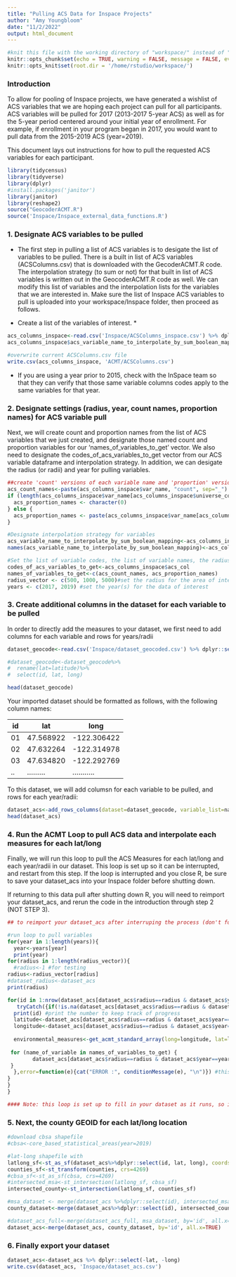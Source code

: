 ```yaml
---
title: "Pulling ACS Data for Inspace Projects"
author: "Amy Youngbloom"
date: "11/2/2022"
output: html_document
---
```


```r
#knit this file with the working directory of "workspace/" instead of "workspace/examples"
knitr::opts_chunk$set(echo = TRUE, warning = FALSE, message = FALSE, eval=FALSE)
knitr::opts_knit$set(root.dir = '/home/rstudio/workspace/')
```

### Introduction

To allow for pooling of Inspace projects, we have generated a wishlist of ACS variables that we are hoping each project can pull for all participants. ACS variables will be pulled for 2017 (2013-2017 5-year ACS) as well as for the 5-year period centered around your initial year of enrollment. For example, if enrollment in your program began in 2017, you would want to pull data from the 2015-2019 ACS (year=2019). 

This document lays out instructions for how to pull the requested ACS variables for each participant. 

```r
library(tidycensus)
library(tidyverse)
library(dplyr)
#install.packages('janitor')
library(janitor)
library(reshape2)
source("GeocoderACMT.R")
source('Inspace/Inspace_external_data_functions.R')
```


### 1. Designate ACS variables to be pulled

* The first step in pulling a list of ACS variables is to desigate the list of variables to be pulled. There is a built in list of ACS variables (ACSColumns.csv) that is downloaded with the GecoderACMT.R code. The interpolation strategy (to sum or not) for that built in list of ACS variables is written out in the GeocoderACMT.R code as well. We can modify this list of variables and the interpolation lists for the variables that we are interested in. Make sure the list of Inspace ACS variables to pull is uploaded into your workspace/Inspace folder, then proceed as follows.

* Create a list of the variables of interest. *

```r
acs_columns_inspace<-read.csv('Inspace/ACSColumns_inspace.csv') %>% dplyr::select(-X)
acs_columns_inspace$acs_variable_name_to_interpolate_by_sum_boolean_mapping<-acs_columns_inspace$interpolation

#overwrite current ACSColumns.csv file
write.csv(acs_columns_inspace, 'ACMT/ACSColumns.csv')

```

* If you are using a year prior to 2015, check with the InSpace team so that they can verify that those same variable columns codes apply to the same variables for that year. 

### 2. Designate settings (radius, year, count names, proportion names) for ACS variable pull

  Next, we will create count and proportion names from the list of ACS variables that we just created, and designate those named count and proportion variables for our 'names_of_variables_to_get' vector. We also need to designate the codes_of_acs_variables_to_get vector from our ACS variable dataframe and interpolation strategy. In addition, we can desigate the radius (or radii) and year for pulling variables. 

```r
##create 'count' versions of each variable name and 'proportion' versions for each #ACS variable where applicable
acs_count_names<-paste(acs_columns_inspace$var_name, "count", sep="_")
if (length(acs_columns_inspace$var_name[acs_columns_inspace$universe_col != ""]) == 0) {   # prevent having something that is exactly "_proportion"
  acs_proportion_names <- character(0)
} else {
  acs_proportion_names <- paste(acs_columns_inspace$var_name[acs_columns_inspace$universe_col !=''], "proportion", sep="_")   # only non-universal variables have proportions
}

#Designate interpolation strategy for variables
acs_variable_name_to_interpolate_by_sum_boolean_mapping<-acs_columns_inspace$interpolation
names(acs_variable_name_to_interpolate_by_sum_boolean_mapping)<-acs_columns_inspace$acs_col

#Set the list of variable codes, the list of variable names, the radius, and the year for the data you want pulled
codes_of_acs_variables_to_get<-acs_columns_inspace$acs_col
names_of_variables_to_get<-c(acs_count_names, acs_proportion_names)
radius_vector <- c(500, 1000, 5000)#set the radius for the area of interest
years <- c(2017, 2019) #set the year(s) for the data of interest

```


### 3. Create additional columns in the dataset for each variable to be pulled

In order to directly add the measures to your dataset, we first need to add columns for each variable and rows for years/radii
  

```r
dataset_geocode<-read.csv('Inspace/dataset_geocoded.csv') %>% dplyr::select(id, lat, long)

#dataset_geocode<-dataset_geocode%>%
#  rename(lat=latitude)%>%
#  select(id, lat, long)

head(dataset_geocode)
```

Your imported dataset should be formatted as follows, with the following column names: 

| id  |  lat      | long        | 
|-----|-----------|-------------|
| 01  | 47.568922 | -122.306422 |
| 02  | 47.632264 | -122.314978 |
| 03  | 47.634820 | -122.292769 |
| ..  | ......... | ........... |

To this dataset, we will add columsn for each variable to be pulled, and rows for each year/radii: 

```r
dataset_acs<-add_rows_columns(dataset=dataset_geocode, variable_list=names_of_variables_to_get, radius_vector=radius_vector, years=years)
head(dataset_acs)
```

### 4. Run the ACMT Loop to pull ACS data and interpolate each measures for each lat/long

Finally, we will run this loop to pull the ACS Measures for each lat/long and each year/radii in our dataset. This loop is set up so it can be interrupted, and restart from this step. If the loop is interrupted and you close R, be sure to save your dataset_acs into your Inspace folder before shutting down. 

If returning to this data pull after shutting down R, you will need to reimport your dataset_acs, and rerun the code in the introduction through step 2 (NOT STEP 3). 

```r

## to reimport your dataset_acs after interruping the process (don't forget to run code in the introduction through step 2)

#run loop to pull variables
for(year in 1:length(years)){
  year<-years[year]
  print(year)
for(radius in 1:length(radius_vector)){
  #radius<-1 #for testing
radius<-radius_vector[radius]
#dataset_radius<-dataset_acs
print(radius)

for(id in 1:nrow(dataset_acs[dataset_acs$radius==radius & dataset_acs$year==year,])) {
   tryCatch({if(!is.na(dataset_acs[dataset_acs$radius==radius & dataset_acs$year==year,][,1][id])) next #skip the row if the data is already there
  print(id) #print the number to keep track of progress
  latitude<-dataset_acs[dataset_acs$radius==radius & dataset_acs$year==year,]$lat[id] #set lat
  longitude<-dataset_acs[dataset_acs$radius==radius & dataset_acs$year==year,]$long[id] #set long
  
  environmental_measures<-get_acmt_standard_array(long=longitude, lat=latitude, radius_meters = radius, year=year, codes_of_acs_variables_to_get = codes_of_acs_variables_to_get, set_var_list=TRUE) 
  
 for (name_of_variable in names_of_variables_to_get) {
        dataset_acs[dataset_acs$radius==radius & dataset_acs$year==year,][[name_of_variable]][id]<- environmental_measures[environmental_measures$names == name_of_variable, ]$values  
 }
  },error=function(e){cat("ERROR :", conditionMessage(e), "\n")}) #this will print any error messages
}
}
}  

#### Note: this loop is set up to fill in your dataset as it runs, so if the loop is interrupted, you can re-run this chunk only, and it will skip over data that is has already pulled. ####


```


### 5. Next, the county GEOID for each lat/long location

```r
#download cbsa shapefile
#cbsa<-core_based_statistical_areas(year=2019)

#lat-long shapefile with 
latlong_sf<-st_as_sf(dataset_acs%>%dplyr::select(id, lat, long), coords=c('long', 'lat'), crs=4269)
counties_sf<-st_transform(counties, crs=4269)
#cbsa_sf<-st_as_sf(cbsa, crs=4269)
#intersected_msa<-st_intersection(latlong_sf, cbsa_sf)
intersected_county<-st_intersection(latlong_sf, counties_sf)

#msa_dataset <- merge(dataset_acs %>%dplyr::select(id), intersected_msa, by='id', all=TRUE)%>% dplyr::select(id, #msa_geoid=GEOID)
county_dataset<-merge(dataset_acs%>%dplyr::select(id), intersected_county, by='id', all=TRUE)%>%dplyr::select(id, county_geoid=GEOID, -geometry)

#dataset_acs_full<-merge(dataset_acs_full, msa_dataset, by='id', all.x=TRUE)
dataset_acs<-merge(dataset_acs, county_dataset, by='id', all.x=TRUE)

```

### 6. Finally export your dataset

```r
dataset_acs<-dataset_acs %>% dplyr::select(-lat, -long)
write.csv(dataset_acs, 'Inspace/dataset_acs.csv')

```

